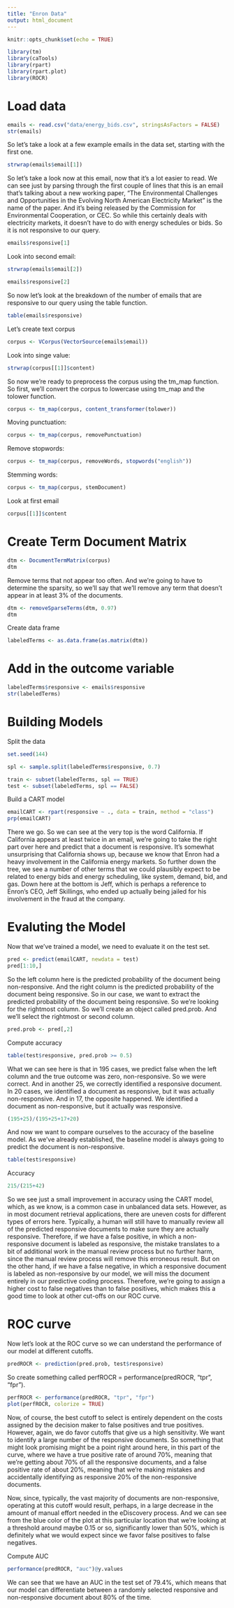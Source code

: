 ```yaml
---
title: "Enron Data"
output: html_document
---
```


```r
knitr::opts_chunk$set(echo = TRUE)

library(tm)
library(caTools)
library(rpart)
library(rpart.plot)
library(ROCR)
```

# Load data

```r
emails <- read.csv("data/energy_bids.csv", stringsAsFactors = FALSE)
str(emails)
```

So let's take a look at a few example emails in the data set, starting with the first one.  
```r
strwrap(emails$email[1])
```
So let's take a look now at this email, now that it's a lot easier to read. We can see just by parsing through the first couple of lines that this is an email that's talking about a new working paper, "The Environmental Challenges and Opportunities in the Evolving North American Electricity Market" is the name of the paper. And it's being released by the Commission for Environmental Cooperation, or CEC. So while this certainly deals with electricity markets, it doesn't have to do with energy schedules or bids. So it is not responsive to our query.  
```r
emails$responsive[1]
```
Look into second email:
```r
strwrap(emails$email[2])
```
```r
emails$responsive[2]
```
So now let's look at the breakdown of the number of emails that are responsive to our query using the table function.
```r
table(emails$responsive)
```
Let's create text corpus
```r
corpus <- VCorpus(VectorSource(emails$email))
```
Look into singe value:
```r
strwrap(corpus[[1]]$content)
```

So now we're ready to preprocess the corpus using the tm_map function. So first, we'll convert the corpus to lowercase using tm_map and the tolower function. 
```r
corpus <- tm_map(corpus, content_transformer(tolower))
```
Moving punctuation:
```r
corpus <- tm_map(corpus, removePunctuation)
```
Remove stopwords:
```r
corpus <- tm_map(corpus, removeWords, stopwords("english"))
```
Stemming words:
```r
corpus <- tm_map(corpus, stemDocument)
```
Look at first email
```r
corpus[[1]]$content
```
# Create Term Document Matrix

```r
dtm <- DocumentTermMatrix(corpus)
dtm
```
Remove terms that not appear too often. And we're going to have to determine the sparsity, so we'll say that we'll remove any term that doesn't appear in at least 3% of the documents.
```r
dtm <- removeSparseTerms(dtm, 0.97)
dtm
```

Create data frame
```r
labeledTerms <- as.data.frame(as.matrix(dtm))
```
# Add in the outcome variable
```r
labeledTerms$responsive <- emails$responsive
str(labeledTerms)
```
# Building Models  

Split the data
```r
set.seed(144)

spl <- sample.split(labeledTerms$responsive, 0.7)

train <- subset(labeledTerms, spl == TRUE)
test <- subset(labeledTerms, spl == FALSE)
```

Build a CART model
```r
emailCART <- rpart(responsive ~ ., data = train, method = "class")
prp(emailCART)
```

There we go. So we can see at the very top is the word California. If California appears at least twice in an email, we're going to take the right part over here and predict that a document is responsive. It's somewhat unsurprising that California shows up, because we know that Enron had a heavy involvement in the California energy markets. So further down the tree, we see a number of other terms that we could plausibly expect to be related to energy bids and energy scheduling, like system, demand, bid, and gas. Down here at the bottom is Jeff, which is perhaps a reference to Enron's CEO, Jeff Skillings, who ended up actually being jailed for his involvement in the fraud at the company.  
  
# Evaluting the Model

Now that we've trained a model, we need to evaluate it on the test set.
```r
pred <- predict(emailCART, newdata = test)
pred[1:10,]
```
So the left column here is the predicted probability of the document being non-responsive. And the right column is the predicted probability
of the document being responsive. So in our case, we want to extract the predicted probability of the document being responsive. So we're looking for the rightmost column. So we'll create an object called pred.prob. And we'll select the rightmost or second column.
```r
pred.prob <- pred[,2]
```

Compute accuracy
```r
table(test$responsive, pred.prob >= 0.5)
```
What we can see here is that in 195 cases, we predict false when the left column and the true outcome was zero, non-responsive. So we were correct. And in another 25, we correctly identified a responsive document. In 20 cases, we identified a document as responsive, but it was actually non-responsive. And in 17, the opposite happened. We identified a document as non-responsive, but it actually was responsive.
```r
(195+25)/(195+25+17+20)
```
And now we want to compare ourselves to the accuracy of the baseline model. As we've already established, the baseline model is always going to predict the document is non-responsive.
```r
table(test$responsive)
```
Accuracy
```r
215/(215+42)
```

So we see just a small improvement in accuracy using the CART model, which, as we know, is a common case in unbalanced data sets. However, as in most document retrieval applications, there are uneven costs for different types of errors here. Typically, a human will still have to manually review all of the predicted responsive documents to make sure they are actually responsive. Therefore, if we have a false positive,
in which a non-responsive document is labeled as responsive, the mistake translates to a bit of additional work in the manual review process but no further harm, since the manual review process will remove this erroneous result. But on the other hand, if we have a false negative,
in which a responsive document is labeled as non-responsive by our model, we will miss the document entirely in our predictive coding process. Therefore, we're going to assign a higher cost to false negatives than to false positives, which makes this a good time to look at other cut-offs on our ROC curve.

# ROC curve 

Now let's look at the ROC curve so we can understand the performance of our model at different cutoffs.
```r
predROCR <- prediction(pred.prob, test$responsive)
```
So create something called perfROCR = performance(predROCR, "tpr", "fpr").
```r
perfROCR <- performance(predROCR, "tpr", "fpr")
plot(perfROCR, colorize = TRUE)
```
Now, of course, the best cutoff to select is entirely dependent on the costs assigned by the decision maker to false positives and true positives. However, again, we do favor cutoffs that give us a high sensitivity. We want to identify a large number of the responsive
documents. So something that might look promising might be a point right around here, in this part of the curve, where we have a true positive rate of around 70%, meaning that we're getting about 70% of all the responsive documents, and a false positive rate of about 20%, meaning that we're making mistakes and accidentally identifying as responsive 20% of the non-responsive documents.  

Now, since, typically, the vast majority of documents are non-responsive, operating at this cutoff would result, perhaps, in a large decrease
in the amount of manual effort needed in the eDiscovery process. And we can see from the blue color of the plot at this particular location
that we're looking at a threshold around maybe 0.15 or so, significantly lower than 50%, which is definitely what we would expect since we favor false positives to false negatives.  
  
Compute AUC
```r
performance(predROCR, "auc")@y.values
```
We can see that we have an AUC in the test set of 79.4%, which means that our model can differentiate between a randomly selected responsive and non-responsive document about 80% of the time.  
  












